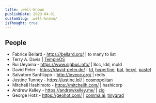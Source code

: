 ```yaml
---
title: .well-known
publishDate: 2023-04-01
customSlug: .well-known/
isThought: true
---
```


## People

- Fabrice Bellard - https://bellard.org/ | to many to list
- Terry A. Davis | [TempleOS](https://templeos.org/)
- Rui Ueyama - https://www.sigbus.info/ | 8cc, ldd, mold
- David Peter - https://david-peter.de/ | [fd](https://github.com/sharkdp/fd), [hyperfine](https://github.com/sharkdp/hyperfine), [bat](https://github.com/sharkdp/bat), [hexyl](https://github.com/sharkdp/hexyl), [pastel](https://github.com/sharkdp/pastel)
- Salvatore Sanfilippo - http://invece.org/ | redis
- Justine Tunney - https://justine.lol/ | [cosmopolitan](https://justine.lol/cosmopolitan/)
- Mitchell Hashimoto - https://mitchellh.com/ | hashicorp
- Andrew Kelley - https://andrewkelley.me/ | [zig](https://ziglang.org/)
- George Hotz - https://geohot.com/ | [comma.ai](https://comma.ai/), [tinygrad](https://tinygrad.org/)
